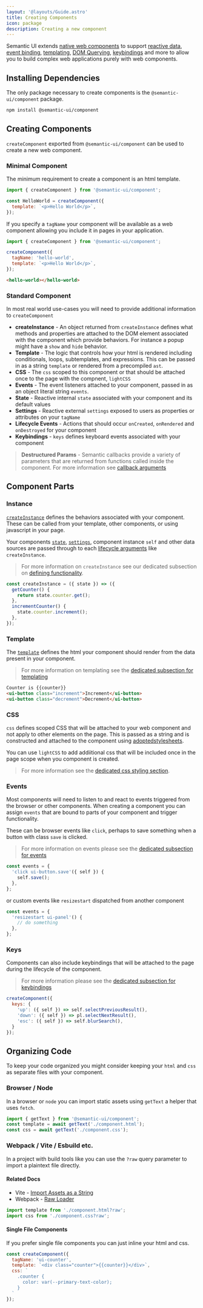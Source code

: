 ```yaml
---
layout: '@layouts/Guide.astro'
title: Creating Components
icon: package
description: Creating a new component
---
```


Semantic UI extends [native web components](https://developer.mozilla.org/en-US/docs/Web/API/Web_components) to support [reactive data](/components/reactivity), [event binding](/components/events), [templating](/components/rendering), [DOM Querying](/components/dom), [keybindings](/components/keys) and more to allow you to build complex web applications purely with web components.


## Installing Dependencies

The only package necessary to create components is the `@semantic-ui/component` package.

```bash
npm install @semantic-ui/component
```

## Creating Components

`createComponent` exported from `@semantic-ui/component` can be used to create a new web component.


### Minimal Component

The minimum requirement to create a component is an html template.

```javascript
import { createComponent } from '@semantic-ui/component';

const HelloWorld = createComponent({
  template: `<p>Hello World</p>`,
});
```

If you specify a `tagName` your component will be available as a web component allowing you include it in pages in your application.
```javascript
import { createComponent } from '@semantic-ui/component';

createComponent({
  tagName: 'hello-world',
  template: `<p>Hello World</p>`,
});
```

```html
<hello-world></hello-world>
```

### Standard Component

In most real world use-cases you will need to provide additional information to `createComponent`

* **createInstance** - An object returned from `createInstance` defines what methods and properties are attached to the DOM element associated with the component which provide behaviors. For instance a popup might have a `show` and `hide` behavior.
* **Template** - The logic that controls how your html is rendered including conditionals, loops, subtemplates, and expressions. This can be passed in as a string `template` or rendered from a precompiled `ast`.
* **CSS** - The `css` scoped to this component or that should be attached once to the page with the compnent, `lightCSS`
* **Events** - The event listeners attached to your component, passed in as an object literal string `events`.
* **State** - Reactive internal `state` associated with your component and its default values
* **Settings** - Reactive external `settings` exposed to users as properties or attributes on your `tagName`
* **Lifecycle Events** - Actions that should occur `onCreated`, `onRendered` and `onDestroyed` for your component
* **Keybindings** - `keys` defines keyboard events associated with your component

> **Destructured Params** - Semantic callbacks provide a variety of parameters that are returned from functions called inside the component. For more information see [callback arguments](/components/lifecycle#callback-arguments)


## Component Parts


### Instance

[`createInstance`](/components/instances) defines the behaviors associated with your component. These can be called from your template, other components, or using javascript in your page.

Your components [`state`](/components/rendering#state), [`settings`](/components/rendering#settings), component instance `self` and other data sources are passed through to each [lifecycle arguments](/components/lifecycle#callback-arguments) like `createInstance`.

> For more information on `createInstance` see our dedicated subsection on [defining functionality](/components/instances).

```javascript
const createInstance = ({ state }) => ({
  getCounter() {
    return state.counter.get();
  },
  incrementCounter() {
    state.counter.increment();
  },
});
```

### Template

The [`template`](/components/rendering) defines the html your component should render from the data present in your component.

> For more information on templating see the [dedicated subsection for templating](/components/rendering)

```html
Counter is {{counter}}
<ui-button class="increment">Increment</ui-button>
<ui-button class="decrement">Decrement</ui-button>
```

### CSS

`css` defines scoped CSS that will be attached to your web component and not apply to other elements on the page. This is passed as a string and is constructed and attached to the component using [adoptedstylesheets](https://developer.mozilla.org/en-US/docs/Web/API/Document/adoptedStyleSheets).

You can use `lightCSS` to add addiitional css that will be included once in the page scope when you component is created.

> For more information see the [dedicated css styling section](/components/styling).

### Events

Most components will need to listen to and react to events triggered from the browser or other components. When creating a component you can assign `events` that are bound to parts of your component and trigger functionality.


These can be browser events like `click`, perhaps to save something when a button with class `save` is clicked.

> For more information on events please see the [dedicated subsection for events](/components/events)

```javascript
const events = {
  'click ui-button.save'({ self }) {
    self.save();
  },
};
```

or custom events like `resizestart` dispatched from another component
```javascript
const events = {
  'resizestart ui-panel'() {
    // do something
  },
};
```

### Keys

Components can also include keybindings that will be attached to the page during the lifecycle of the component.

> For more information please see the [dedicated subsection for keybindings](/components/keys)

```javascript
createComponent({
  keys: {
    'up': ({ self }) => self.selectPreviousResult(),
    'down': ({ self }) => pl.selectNextResult(),
    'esc': ({ self }) => self.blurSearch(),
  }
});
```

## Organizing Code

To keep your code organized you might consider keeping your `html` and `css` as separate files with your component.

### Browser / Node
In a browser or `node` you can import static assets using `getText` a helper that uses `fetch`.

```javascript
import { getText } from '@semantic-ui/component';
const template = await getText('./component.html');
const css = await getText('./component.css');
```

### Webpack / Vite / Esbuild etc.

In a project with build tools like you can use the `?raw` query parameter to import a plaintext file directly.

#### Related Docs
* Vite - [Import Assets as a String](https://vitejs.dev/guide/assets#importing-asset-as-string)
* Webpack - [Raw Loader](https://v4.webpack.js.org/loaders/raw-loader/)

```javascript
import template from './component.html?raw';
import css from './component.css?raw';
```

#### Single File Components

If you prefer single file components you can just inline your html and css.


```javascript
const createComponent({
  tagName: 'ui-counter',
  template: `<div class="counter">{{counter}}</div>`,
  css: `
    .counter {
      color: var(--primary-text-color);
    }
  `
});
```

